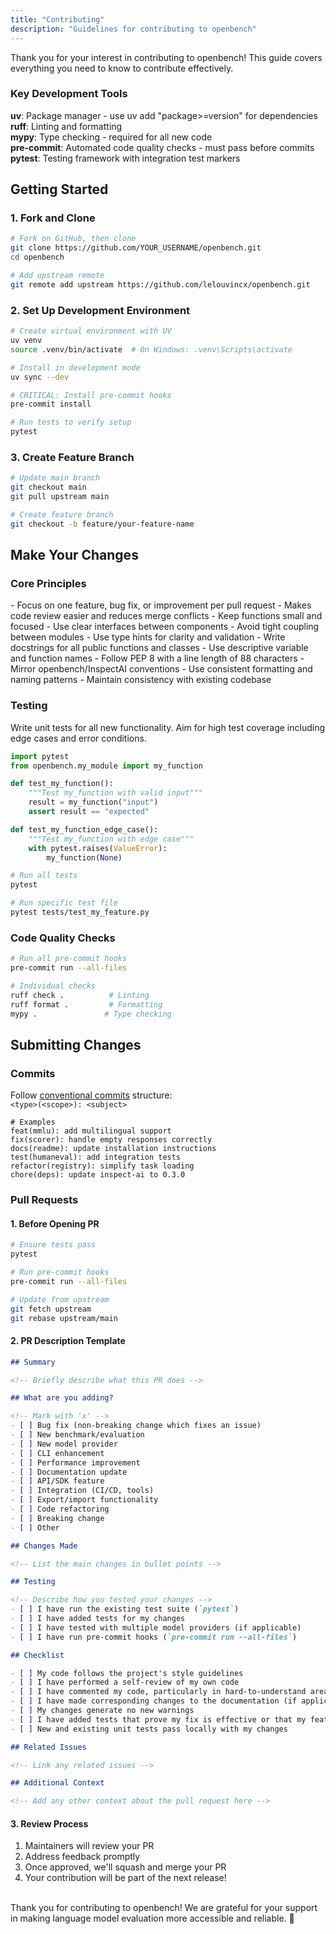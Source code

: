```yaml
---
title: "Contributing"
description: "Guidelines for contributing to openbench"
---
```


Thank you for your interest in contributing to openbench!
This guide covers everything you need to know to contribute effectively.

### Key Development Tools

**uv**: Package manager - use uv add "package>=version" for dependencies  
**ruff**: Linting and formatting  
**mypy**: Type checking - required for all new code  
**pre-commit**: Automated code quality checks - must pass before commits
**pytest**: Testing framework with integration test markers

## Getting Started

### 1. Fork and Clone

```bash
# Fork on GitHub, then clone
git clone https://github.com/YOUR_USERNAME/openbench.git
cd openbench

# Add upstream remote
git remote add upstream https://github.com/lelouvincx/openbench.git
```

### 2. Set Up Development Environment

```bash
# Create virtual environment with UV
uv venv
source .venv/bin/activate  # On Windows: .venv\Scripts\activate

# Install in development mode
uv sync --dev

# CRITICAL: Install pre-commit hooks
pre-commit install

# Run tests to verify setup
pytest
```

### 3. Create Feature Branch

```bash
# Update main branch
git checkout main
git pull upstream main

# Create feature branch
git checkout -b feature/your-feature-name
```

## Make Your Changes

### Core Principles

<AccordionGroup>
  <Accordion title="Single Responsibility">
    - Focus on one feature, bug fix, or improvement per pull request
    - Makes code review easier and reduces merge conflicts
  </Accordion>
  
  <Accordion title="Clear Separation of Concerns (SoC)">
    - Keep functions small and focused
    - Use clear interfaces between components
    - Avoid tight coupling between modules
  </Accordion>
  
  <Accordion title="Documentation and Readability">
    - Use type hints for clarity and validation
    - Write docstrings for all public functions and classes
    - Use descriptive variable and function names
  </Accordion>
  
  <Accordion title="Standardized Structure">
    - Follow PEP 8 with a line length of 88 characters
    - Mirror openbench/InspectAI conventions
    - Use consistent formatting and naming patterns
    - Maintain consistency with existing codebase
  </Accordion>
</AccordionGroup>

### Testing

Write unit tests for all new functionality. Aim for high test coverage including edge cases and error conditions.

```python   tests/test_my_feature.py
import pytest
from openbench.my_module import my_function

def test_my_function():
    """Test my_function with valid input"""
    result = my_function("input")
    assert result == "expected"

def test_my_function_edge_case():
    """Test my_function with edge case"""
    with pytest.raises(ValueError):
        my_function(None)
```

```bash
# Run all tests
pytest

# Run specific test file
pytest tests/test_my_feature.py
```

### Code Quality Checks

```bash
# Run all pre-commit hooks
pre-commit run --all-files

# Individual checks
ruff check .          # Linting
ruff format .         # Formatting
mypy .               # Type checking
```

## Submitting Changes

### Commits

Follow [conventional commits](https://www.conventionalcommits.org/en/v1.0.0/) structure:  
`<type>(<scope>): <subject>`

```
# Examples
feat(mmlu): add multilingual support
fix(scorer): handle empty responses correctly
docs(readme): update installation instructions
test(humaneval): add integration tests
refactor(registry): simplify task loading
chore(deps): update inspect-ai to 0.3.0
```

### Pull Requests

#### 1. Before Opening PR

```bash
# Ensure tests pass
pytest

# Run pre-commit hooks
pre-commit run --all-files

# Update from upstream
git fetch upstream
git rebase upstream/main
```

#### 2. PR Description Template

```markdown expandable
## Summary

<!-- Briefly describe what this PR does -->

## What are you adding?

<!-- Mark with 'x' -->
- [ ] Bug fix (non-breaking change which fixes an issue)
- [ ] New benchmark/evaluation
- [ ] New model provider
- [ ] CLI enhancement
- [ ] Performance improvement
- [ ] Documentation update
- [ ] API/SDK feature
- [ ] Integration (CI/CD, tools)
- [ ] Export/import functionality
- [ ] Code refactoring
- [ ] Breaking change
- [ ] Other

## Changes Made

<!-- List the main changes in bullet points -->

## Testing

<!-- Describe how you tested your changes -->
- [ ] I have run the existing test suite (`pytest`)
- [ ] I have added tests for my changes
- [ ] I have tested with multiple model providers (if applicable)
- [ ] I have run pre-commit hooks (`pre-commit run --all-files`)

## Checklist

- [ ] My code follows the project's style guidelines
- [ ] I have performed a self-review of my own code
- [ ] I have commented my code, particularly in hard-to-understand areas
- [ ] I have made corresponding changes to the documentation (if applicable)
- [ ] My changes generate no new warnings
- [ ] I have added tests that prove my fix is effective or that my feature works
- [ ] New and existing unit tests pass locally with my changes

## Related Issues

<!-- Link any related issues -->

## Additional Context

<!-- Add any other context about the pull request here -->
```

#### 3. Review Process

1. Maintainers will review your PR
2. Address feedback promptly
3. Once approved, we'll squash and merge your PR
4. Your contribution will be part of the next release!

<br/>
Thank you for contributing to openbench!
We are grateful for your support in making language model evaluation more accessible and reliable. 🫶
